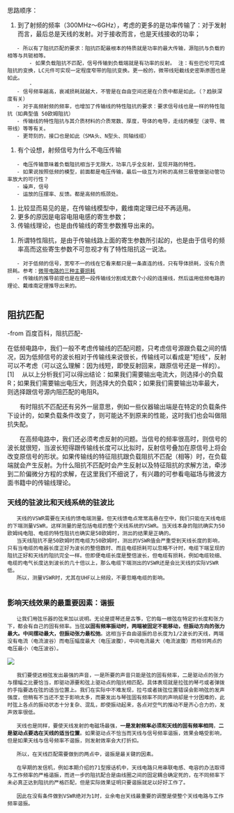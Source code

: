 思路顺序：

# 到了射频的频率（300MHz～6GHz），考虑的更多的是功率传输了：对于发射而言，最后总是天线的发射。对于接收而言，也是天线接收的功率；
	- 所以有了阻抗匹配的要求：阻抗匹配最根本的特质就是功率的最大传输，源阻抗与负载的相等与共轭相等。
		- 如果负载阻抗不匹配，信号传输到负载端就是有功率的反射。 注：有些巴伦可完成阻抗的变换，LC元件可实现一定程度窄带的阻抗变换。更一般的，微带线短截线史密斯原图也是如此。
		- 
	- 信号频率越高，衰减损耗就越大，不管是在自由空间还是在介质中都是如此。（？趋肤深度有关）
	- 对于高频射频的频率，也增加了传输线的特性阻抗的要求：要求信号线也是一样的特性阻抗（如典型值 50欧姆阻抗）
	- 传输线的特性阻抗与其介质材料的介质常数、厚度，导体的电导，走线的模型（波导、微带线）等等有关。
	- 更苛刻的，接口也是如此（SMA头、N型头、同轴线缆）
# 有个设想，射频信号为什么不电压传输 
	- 电压传输意味着负载阻抗相当于无限大，功率几乎全反射，呈现开路的特性。
	- 如果说按照低频的模型，前面都是电压传输，最后一级互为对称的高频三极管做驱动管功率放大的可行性？
	- 噪声，信号
	- 运放的压摆率、反馈。都是高频的瓶颈处。
# 比较显而易见的是，在传输线模型中，戴维南定理已经不再适用。
# 更多的原因是电容电阻电感的寄生参数；
# 传输线理论，也是由传输线的寄生参数推导出来的。

# 所谓特性阻抗，是由于传输线路上面的寄生参数所引起的，也是由于信号的频率高而这些寄生参数不可忽视才有了特性阻抗这一说法。
	- 对于低频的信号，宽窄不一的线在它看来都只是一条直连的线，只有导体损耗，没有介质损耗。参考：[[微带电路的三种主要损耗]]
	- 传输线的推导前提也是在把一段传输线分割成无数个小段的连接线，然后运用低频电路的理论、戴维南定理推导出来的。
	

== 阻抗匹配 ==

-from 百度百科，阻抗匹配-

在低频电路中，我们一般不考虑传输线的匹配问题，只考虑信号源跟负载之间的情况，因为低频信号的波长相对于传输线来说很长，传输线可以看成是"短线"，反射可以不考虑（可以这么理解：因为线短，即使反射回来，跟原信号还是一样的）。[1]　 从以上分析我们可以得出结论：如果我们需要输出电流大，则选择小的负载R；如果我们需要输出电压大，则选择大的负载R；如果我们需要输出功率最大，则选择跟信号源内阻匹配的电阻R。

　　有时阻抗不匹配还有另外一层意思，例如一些仪器输出端是在特定的负载条件下设计的，如果负载条件改变了，则可能达不到原来的性能，这时我们也会叫做阻抗失配。 

　　在高频电路中，我们还必须考虑反射的问题。当信号的频率很高时，则信号的波长就很短，当波长短得跟传输线长度可以比拟时，反射信号叠加在原信号上将会改变原信号的形状。如果传输线的特征阻抗跟负载阻抗不匹配（相等）时，在负载端就会产生反射。为什么阻抗不匹配时会产生反射以及特征阻抗的求解方法，牵涉到二阶偏微分方程的求解，在这里我们不细说了，有兴趣的可参看电磁场与微波方面书籍中的传输线理论。

=== 天线的驻波比和天线系统的驻波比 ===
    天线的VSWR需要在天线的馈电端测量。但天线馈电点常常高悬在空中，我们只能在天线电缆的下端测量VSWR，这样测量的是包括电缆的整个天线系统的VSWR。当天线本身的阻抗确实为50欧姆纯电阻、电缆的特性阻抗也确实是50欧姆时，测出的结果是正确的。
	当天线阻抗不是50欧姆时而电缆为50欧姆时，测出的VSWR值会严重受到天线长度的影响，只有当电缆的电器长度正好为波长的整倍数时、而且电缆损耗可以忽略不计时，电缆下端呈现的阻抗正好和天线的阻抗完全一样。但即便电缆长度是整倍波长，但电缆有损耗，例如电缆较细、电缆的电气长度达到波长的几十倍以上，那么电缆下端测出的VSWR还是会比天线的实际VSWR低。
	所以，测量VSWR时，尤其在UHF以上频段，不要忽略电缆的影响。
	
=== 影响天线效果的最重要因素：谐振 ===

	让我们用弦乐器的弦来加以说明。无论是提琴还是古筝，它的每一根弦在特定的长度和张力下，都会有自己的固有频率。当弦<b>以固有频率振动时，两端被固定不能移动，但振动方向的张力最大。中间摆动最大，但振动张力最松弛</b>。这相当于自由谐振的总长度为1/2波长的天线，两端没有电流（电流波谷）而电压幅度最大（电压波腹），中间电流最大（电流波腹）而相邻两点的电压最小（电压波谷）。

<img src="/Material/images/天线驻波电流波腹电压波谷.jpg">

	我们要使这根弦发出最强的声音，一是所要的声音只能是弦的固有频率，二是驱动点的张力与摆幅之比要恰当，即驱动源要和弦上驱动点的阻抗相匹配。具体表现就是拉弦的琴弓或者弹拨的手指要选在弦的适当位置上。我们在实际中不难发现，拉弓或者拨弦位置错误会影响弦的发声强度，但稍有不当还不至于影响太多，而要发出与琴弦固有频率不同的声响却是十分困难的，此时弦上各点的振动状态十分复杂、混乱，即使振动起来，各点对空气的推动不是齐心合力的，发声效率很低。

	天线也是同样，要使天线发射的电磁场最强，<b>一是发射频率必须和天线的固有频率相同</b>，<b>二是驱动点要选在天线的适当位置</b>。如果驱动点不恰当而天线与信号频率谐振，效果会略受影响，但是如果天线与信号频率不谐振，则发射效率会大打折扣。

	所以，在天线匹配需要做到的两点中，谐振是最关键的因素。

	在早期的发信机，例如本期介绍的71型报话机中，天线电路只用串联电感、电容的办法取得与工作频率的严格谐振，而进一步的阻抗配合是由线圈之间的固定耦合确定死的，在不同频率下未必真正达到阻抗的严格匹配，但是实际效果证明只要谐振就足以好好工作了。

	因此在没有条件做到VSWR绝对为1时，业余电台天线最重要的调整是使整个天线电路与工作频率谐振。


